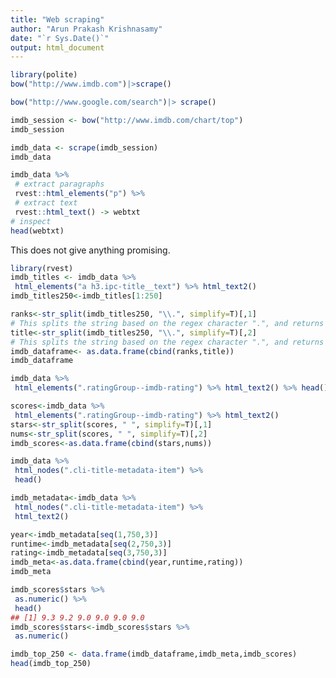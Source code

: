 ```yaml
---
title: "Web scraping"
author: "Arun Prakash Krishnasamy"
date: "`r Sys.Date()`"
output: html_document
---
```


```r
library(polite)
bow("http://www.imdb.com")|>scrape()

bow("http://www.google.com/search")|> scrape()

```

```r
imdb_session <- bow("http://www.imdb.com/chart/top")
imdb_session

imdb_data <- scrape(imdb_session)
imdb_data
```
```r
imdb_data %>%
 # extract paragraphs
 rvest::html_elements("p") %>%
 # extract text
 rvest::html_text() -> webtxt
# inspect
head(webtxt)
```
This does not give anything promising.

```r
library(rvest)
imdb_titles <- imdb_data %>%
 html_elements("a h3.ipc-title__text") %>% html_text2()
imdb_titles250<-imdb_titles[1:250]
```
```r
ranks<-str_split(imdb_titles250, "\\.", simplify=T)[,1]
# This splits the string based on the regex character ".", and returns the first piece
title<-str_split(imdb_titles250, "\\.", simplify=T)[,2]
# This splits the string based on the regex character ".", and returns the second piec
imdb_dataframe<- as.data.frame(cbind(ranks,title))
imdb_dataframe
```
```r
imdb_data %>%
 html_elements(".ratingGroup--imdb-rating") %>% html_text2() %>% head()

scores<-imdb_data %>%
 html_elements(".ratingGroup--imdb-rating") %>% html_text2()
stars<-str_split(scores, " ", simplify=T)[,1]
nums<-str_split(scores, " ", simplify=T)[,2]
imdb_scores<-as.data.frame(cbind(stars,nums))
```

```r
imdb_data %>%
 html_nodes(".cli-title-metadata-item") %>%
 head()

```
```r
imdb_metadata<-imdb_data %>%
 html_nodes(".cli-title-metadata-item") %>%
 html_text2()

```

```r
year<-imdb_metadata[seq(1,750,3)]
runtime<-imdb_metadata[seq(2,750,3)]
rating<-imdb_metadata[seq(3,750,3)]
imdb_meta<-as.data.frame(cbind(year,runtime,rating))
imdb_meta
```

```r
imdb_scores$stars %>%
 as.numeric() %>%
 head()
## [1] 9.3 9.2 9.0 9.0 9.0 9.0
imdb_scores$stars<-imdb_scores$stars %>%
 as.numeric()
```
```r
imdb_top_250 <- data.frame(imdb_dataframe,imdb_meta,imdb_scores)
head(imdb_top_250)
```

